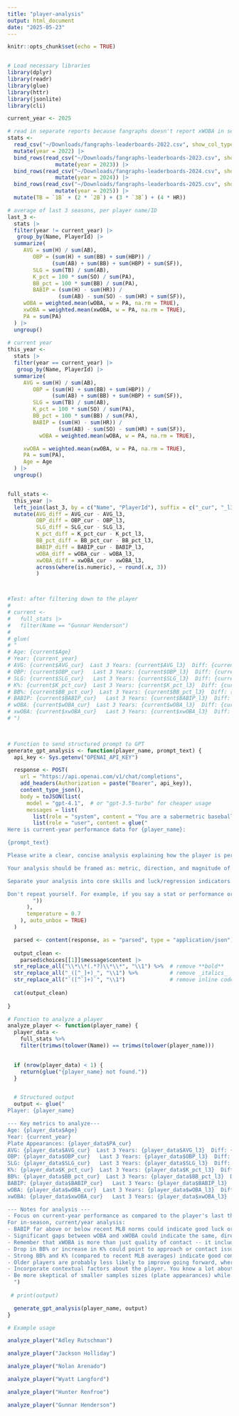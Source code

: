 ```yaml
---
title: "player-analysis"
output: html_document
date: "2025-05-23"
---
```


```r
knitr::opts_chunk$set(echo = TRUE)


# Load necessary libraries
library(dplyr)
library(readr)
library(glue)
library(httr)
library(jsonlite)
library(cli)
```


```r

current_year <- 2025

# read in separate reports because fangraphs doesn't report xWOBA in season-spanning reports
stats <-
  read_csv("~/Downloads/fangraphs-leaderboards-2022.csv", show_col_types = FALSE) |>
  mutate(year = 2022) |>
  bind_rows(read_csv("~/Downloads/fangraphs-leaderboards-2023.csv", show_col_types = FALSE) |>
               mutate(year = 2023)) |>
  bind_rows(read_csv("~/Downloads/fangraphs-leaderboards-2024.csv", show_col_types = FALSE) |>
               mutate(year = 2024)) |>
  bind_rows(read_csv("~/Downloads/fangraphs-leaderboards-2025.csv", show_col_types = FALSE) |>
               mutate(year = 2025)) |>
  mutate(TB = `1B` + (2 * `2B`) + (3 * `3B`) + (4 * HR))

# average of last 3 seasons, per player name/ID
last_3 <- 
  stats |>
  filter(year != current_year) |>
   group_by(Name, PlayerId) |>
  summarize(
     AVG = sum(H) / sum(AB),
        OBP = (sum(H) + sum(BB) + sum(HBP)) /
              (sum(AB) + sum(BB) + sum(HBP) + sum(SF)),
        SLG = sum(TB) / sum(AB),
        K_pct = 100 * sum(SO) / sum(PA),
        BB_pct = 100 * sum(BB) / sum(PA),
        BABIP = (sum(H) - sum(HR)) /
                (sum(AB) - sum(SO) - sum(HR) + sum(SF)),
     wOBA = weighted.mean(wOBA, w = PA, na.rm = TRUE),
     xwOBA = weighted.mean(xwOBA, w = PA, na.rm = TRUE),
     PA = sum(PA)
  ) |>
  ungroup()
  
# current year
this_year <- 
  stats |>
  filter(year == current_year) |>
   group_by(Name, PlayerId) |>
  summarize(
     AVG = sum(H) / sum(AB),
        OBP = (sum(H) + sum(BB) + sum(HBP)) /
              (sum(AB) + sum(BB) + sum(HBP) + sum(SF)),
        SLG = sum(TB) / sum(AB),
        K_pct = 100 * sum(SO) / sum(PA),
        BB_pct = 100 * sum(BB) / sum(PA),
        BABIP = (sum(H) - sum(HR)) /
                (sum(AB) - sum(SO) - sum(HR) + sum(SF)),
          wOBA = weighted.mean(wOBA, w = PA, na.rm = TRUE),

     xwOBA = weighted.mean(xwOBA, w = PA, na.rm = TRUE),
     PA = sum(PA),
     Age = Age
  ) |>
  ungroup()


full_stats <-
  this_year |>
  left_join(last_3, by = c("Name", "PlayerId"), suffix = c("_cur", "_l3")) |>
  mutate(AVG_diff = AVG_cur - AVG_l3,
         OBP_diff = OBP_cur - OBP_l3,
         SLG_diff = SLG_cur - SLG_l3,
         K_pct_diff = K_pct_cur - K_pct_l3,
         BB_pct_diff = BB_pct_cur - BB_pct_l3,
         BABIP_diff = BABIP_cur - BABIP_l3,
         wOBA_diff = wOBA_cur - wOBA_l3,
         xwOBA_diff = xwOBA_cur - xwOBA_l3,
         across(where(is.numeric), ~ round(.x, 3))
         )



#Test: after filtering down to the player
# 
# current <-
#   full_stats |>
#   filter(Name == "Gunnar Henderson")
# 
# glue(
# "
# Age: {current$Age}
# Year: {current_year}
# AVG: {current$AVG_cur}  Last 3 Years: {current$AVG_l3}  Diff: {current$AVG_diff}
# OBP: {current$OBP_cur}   Last 3 Years: {current$OBP_l3}  Diff: {current$OBP_diff}
# SLG: {current$SLG_cur}   Last 3 Years: {current$SLG_l3}  Diff: {current$SLG_diff}
# K%: {current$K_pct_cur}  Last 3 Years: {current$K_pct_l3}  Diff: {current$K_pct_diff}
# BB%: {current$BB_pct_cur}  Last 3 Years: {current$BB_pct_l3}  Diff: {current$BB_pct_diff}
# BABIP: {current$BABIP_cur}   Last 3 Years: {current$BABIP_l3}  Diff: {current$BABIP_diff}
# wOBA: {current$wOBA_cur}  Last 3 Years: {current$wOBA_l3}  Diff: {current$wOBA_diff}
# xwOBA: {current$xwOBA_cur}   Last 3 Years: {current$xwOBA_l3}  Diff: {current$xwOBA_diff}
# ")

  
```



```r
# Function to send structured prompt to GPT
generate_gpt_analysis <- function(player_name, prompt_text) {
  api_key <- Sys.getenv("OPENAI_API_KEY")

  response <- POST(
    url = "https://api.openai.com/v1/chat/completions",
    add_headers(Authorization = paste("Bearer", api_key)),
    content_type_json(),
    body = toJSON(list(
      model = "gpt-4.1",  # or "gpt-3.5-turbo" for cheaper usage
      messages = list(
        list(role = "system", content = "You are a sabermetric baseball analyst tasked with understanding both current in-season performance and getting a sense of future performance for the rest of the season. You need to communicate to a technical audience, but also to the lay audience who just wants to know how concerned they should be about this player."),
        list(role = "user", content = glue("
Here is current-year performance data for {player_name}:

{prompt_text}

Please write a clear, concise analysis explaining how the player is performing this year, what trends stand out, and whether any aspects of the performance appear to be skill- or luck-driven. Start your response with the conclusion/summary takeaways, then underneath, list your evidence for that summary and those conclusions. Incorporate a prediction: will the player improve, decline, or stay the same for the rest of the season? Explain your reasoning.

Your analysis should be framed as: metric, direction, and magnitude of difference. For example BB% is up, indicate by how much, and what the size of that gap might indicate. You don't need to explicitly call out this framing (e.g. in bullets), just make sure to weave it into your analysis.

Separate your analysis into core skills and luck/regression indicators. 

Don't repeat yourself. For example, if you say a stat or performance or trend is 'lucky', you don't need to say it's 'not unlucky'.
        "))
      ),
      temperature = 0.7
    ), auto_unbox = TRUE)
  )

  parsed <- content(response, as = "parsed", type = "application/json")
  
  output_clean <-
    parsed$choices[[1]]$message$content |>
  str_replace_all("\\*\\*(.*?)\\*\\*", "\\1") %>%  # remove **bold**
  str_replace_all("_([^_]+)_", "\\1") %>%          # remove _italics_
  str_replace_all("`([^`]+)`", "\\1")              # remove inline code
  
  cat(output_clean)
  
}

# Function to analyze a player
analyze_player <- function(player_name) {
  player_data <- 
    full_stats %>%
    filter(trimws(tolower(Name)) == trimws(tolower(player_name)))
 

  if (nrow(player_data) < 1) {
    return(glue("{player_name} not found."))
  }


  # Structured output
  output <- glue("
Player: {player_name}

--- Key metrics to analyze---
Age: {player_data$Age}
Year: {current_year}
Plate Appearances: {player_data$PA_cur}
AVG: {player_data$AVG_cur}  Last 3 Years: {player_data$AVG_l3}  Diff: {player_data$AVG_diff}
OBP: {player_data$OBP_cur}   Last 3 Years: {player_data$OBP_l3}  Diff: {player_data$OBP_diff}
SLG: {player_data$SLG_cur}   Last 3 Years: {player_data$SLG_l3}  Diff: {player_data$SLG_diff}
K%: {player_data$K_pct_cur}  Last 3 Years: {player_data$K_pct_l3}  Diff: {player_data$K_pct_diff}
BB%: {player_data$BB_pct_cur}  Last 3 Years: {player_data$BB_pct_l3}  Diff: {player_data$BB_pct_diff}
BABIP: {player_data$BABIP_cur}   Last 3 Years: {player_data$BABIP_l3}  Diff: {player_data$BABIP_diff}
wOBA: {player_data$wOBA_cur}  Last 3 Years: {player_data$wOBA_l3}  Diff: {player_data$wOBA_diff}
xwOBA: {player_data$xwOBA_cur}   Last 3 Years: {player_data$xwOBA_l3}  Diff: {player_data$xwOBA_diff}

--- Notes for analysis ---
- Focus on current-year performance as compared to the player's last three years, and any differences and what those might mean. 
For in-season, current/year analysis:
- BABIP far above or below recent MLB norms could indicate good luck or poor luck, respectively. 
- Significant gaps between wOBA and xWOBA could indicate the same, directionally.
- Remember that xWOBA is more than just quality of contact -- it includes K and BB rates also.
- Drop in BB% or increase in K% could point to approach or contact issues. These are more core skills as opposed to batted ball luck.
- Strong BB% and K% (compared to recent MLB averages) indicate good control of the strike zone, irrespective of quality of contact or results. Conversely, poor rates indicate a decline in skill.
- Older players are probably less likely to improve going forward, whereas younger players typically get more grace in this regard.
- Incorporate contextual factors about the player. You know a lot about the guys I'm asking analysis for. You don't need to restrict yourself to this data. For example if you know about recent injury history for a guy as reported in the news, you're allowed to incorporate that in your reasoning and analysis.
- Be more skeptical of smaller samples sizes (plate appearances) while more confident in larger ones. A typical MLB season is around 650 PA.
  ")
  
 # print(output)

  generate_gpt_analysis(player_name, output)
}
```

```r
# Example usage

analyze_player("Adley Rutschman")

analyze_player("Jackson Holliday")

analyze_player("Nolan Arenado")

analyze_player("Wyatt Langford")

analyze_player("Hunter Renfroe")

analyze_player("Gunnar Henderson")

```

